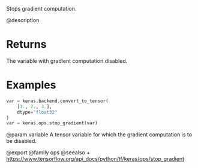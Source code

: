 Stops gradient computation.

@description

# Returns
The variable with gradient computation disabled.

# Examples
```python
var = keras.backend.convert_to_tensor(
    [1., 2., 3.],
    dtype="float32"
)
var = keras.ops.stop_gradient(var)
```

@param variable A tensor variable for which the gradient
computation is to be disabled.

@export
@family ops
@seealso
+ <https://www.tensorflow.org/api_docs/python/tf/keras/ops/stop_gradient>
